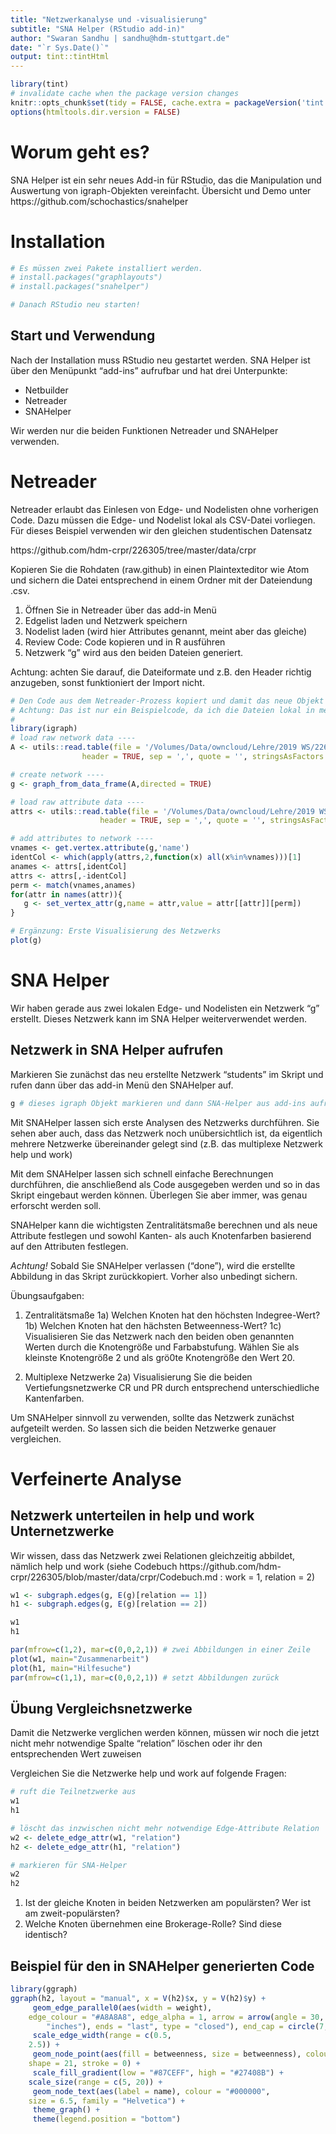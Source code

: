 ```yaml
---
title: "Netzwerkanalyse und -visualisierung"
subtitle: "SNA Helper (RStudio add-in)"
author: "Swaran Sandhu | sandhu@hdm-stuttgart.de"
date: "`r Sys.Date()`"
output: tint::tintHtml
---
```


```r
library(tint)
# invalidate cache when the package version changes
knitr::opts_chunk$set(tidy = FALSE, cache.extra = packageVersion('tint'))
options(htmltools.dir.version = FALSE)
```

# Worum geht es?
SNA Helper ist ein sehr neues Add-in für RStudio, das die Manipulation und Auswertung von igraph-Objekten vereinfacht. Übersicht und Demo unter https://github.com/schochastics/snahelper

# Installation

```r

# Es müssen zwei Pakete installiert werden.
# install.packages("graphlayouts")
# install.packages("snahelper")

# Danach RStudio neu starten!
```

## Start und Verwendung
Nach der Installation muss RStudio neu gestartet werden. SNA Helper ist über den Menüpunkt "add-ins" aufrufbar und hat drei Unterpunkte:

* Netbuilder
* Netreader
* SNAHelper

Wir werden nur die beiden Funktionen Netreader und SNAHelper verwenden.

# Netreader
Netreader erlaubt das Einlesen von Edge- und Nodelisten ohne vorherigen Code. Dazu müssen die Edge- und Nodelist lokal als CSV-Datei vorliegen. Für dieses Beispiel verwenden wir den gleichen studentischen Datensatz

https://github.com/hdm-crpr/226305/tree/master/data/crpr

Kopieren Sie die Rohdaten (raw.github) in einen Plaintexteditor wie Atom und sichern die Datei entsprechend in einem Ordner mit der Dateiendung .csv. 

1. Öffnen Sie in Netreader über das add-in Menü
2. Edgelist laden und Netzwerk speichern
3. Nodelist laden (wird hier Attributes genannt, meint aber das gleiche)
4. Review Code: Code kopieren und in R ausführen
5. Netzwerk "g" wird aus den beiden Dateien generiert.

Achtung: achten Sie darauf, die Dateiformate und z.B. den Header richtig anzugeben, sonst funktioniert der Import nicht.

```r

# Den Code aus dem Netreader-Prozess kopiert und damit das neue Objekt erstellt
# Achtung: Das ist nur ein Beispielcode, da ich die Dateien lokal in meinem Verzeichnis Blocktermin abgelegt habe. Sie müssen natürlich bei Netreader den entsprechenden Verweis auf Ihrem Laptop angeben.
# 
library(igraph)
# load raw network data ----
A <- utils::read.table(file = '/Volumes/Data/owncloud/Lehre/2019 WS/226305/Blocktermin/data/edges.csv',
                header = TRUE, sep = ',', quote = '', stringsAsFactors = FALSE)

# create network ----
g <- graph_from_data_frame(A,directed = TRUE)

# load raw attribute data ----
attrs <- utils::read.table(file = '/Volumes/Data/owncloud/Lehre/2019 WS/226305/Blocktermin/data/nodes.csv',
                    header = TRUE, sep = ',', quote = '', stringsAsFactors = FALSE)

# add attributes to network ----
vnames <- get.vertex.attribute(g,'name')
identCol <- which(apply(attrs,2,function(x) all(x%in%vnames)))[1]
anames <- attrs[,identCol]
attrs <- attrs[,-identCol]
perm <- match(vnames,anames)
for(attr in names(attr)){
   g <- set_vertex_attr(g,name = attr,value = attr[[attr]][perm])
}

# Ergänzung: Erste Visualisierung des Netzwerks
plot(g)

```

# SNA Helper
Wir haben gerade aus zwei lokalen Edge- und Nodelisten ein Netzwerk "g" erstellt. Dieses Netzwerk kann im SNA Helper weiterverwendet werden.

## Netzwerk in SNA Helper aufrufen
Markieren Sie zunächst das neu erstellte Netzwerk "students" im Skript und rufen dann über das add-in Menü den SNAHelper auf.

```r
g # dieses igraph Objekt markieren und dann SNA-Helper aus add-ins aufrufen
```

Mit SNAHelper lassen sich erste Analysen des Netzwerks durchführen. Sie sehen aber auch, dass das Netzwerk noch unübersichtlich ist, da eigentlich mehrere Netzwerke übereinander gelegt sind (z.B. das multiplexe Netzwerk help und work)

Mit dem SNAHelper lassen sich schnell einfache Berechnungen durchführen, die anschließend als Code ausgegeben werden und so in das Skript eingebaut werden können. Überlegen Sie aber immer, was genau erforscht werden soll. 

SNAHelper kann die wichtigsten Zentralitätsmaße berechnen und als neue Attribute festlegen und sowohl Kanten- als auch Knotenfarben basierend auf den Attributen festlegen.

*Achtung!* Sobald Sie SNAHelper verlassen ("done"), wird die erstellte Abbildung in das Skript zurückkopiert. Vorher also unbedingt sichern.

Übungsaufgaben:

1) Zentralitätsmaße
1a) Welchen Knoten hat den höchsten Indegree-Wert?
1b) Welchen Knoten hat den hächsten Betweenness-Wert?
1c) Visualisieren Sie das Netzwerk nach den beiden oben genannten Werten durch die Knotengröße und Farbabstufung. Wählen Sie als kleinste Knotengröße 2 und als grö0te Knotengröße den Wert 20.

2) Multiplexe Netzwerke
2a) Visualisierung Sie die beiden Vertiefungsnetzwerke CR und PR durch entsprechend unterschiedliche Kantenfarben.


Um SNAHelper sinnvoll zu verwenden, sollte das Netzwerk zunächst aufgeteilt werden. So lassen sich die beiden Netzwerke genauer vergleichen.


# Verfeinerte Analyse

## Netzwerk unterteilen in help und work Unternetzwerke
Wir wissen, dass das Netzwerk zwei Relationen gleichzeitig abbildet, nämlich help und work (siehe Codebuch https://github.com/hdm-crpr/226305/blob/master/data/crpr/Codebuch.md : work = 1, relation = 2)

```r

w1 <- subgraph.edges(g, E(g)[relation == 1])
h1 <- subgraph.edges(g, E(g)[relation == 2])

w1
h1

par(mfrow=c(1,2), mar=c(0,0,2,1)) # zwei Abbildungen in einer Zeile
plot(w1, main="Zusammenarbeit")
plot(h1, main="Hilfesuche")
par(mfrow=c(1,1), mar=c(0,0,2,1)) # setzt Abbildungen zurück

```


## Übung Vergleichsnetzwerke

Damit die Netzwerke verglichen werden können, müssen wir noch die jetzt nicht mehr notwendige Spalte "relation" löschen oder ihr den entsprechenden Wert zuweisen

Vergleichen Sie die Netzwerke help und work auf folgende Fragen:

```r

# ruft die Teilnetzwerke aus
w1
h1

# löscht das inzwischen nicht mehr notwendige Edge-Attribute Relation
w2 <- delete_edge_attr(w1, "relation")
h2 <- delete_edge_attr(h1, "relation")

# markieren für SNA-Helper
w2 
h2

```


1) Ist der gleiche Knoten in beiden Netzwerken am populärsten? Wer ist am zweit-populärsten?
2) Welche Knoten übernehmen eine Brokerage-Rolle? Sind diese identisch?

## Beispiel für den in SNAHelper generierten Code

```r
library(ggraph)
ggraph(h2, layout = "manual", x = V(h2)$x, y = V(h2)$y) + 
	 geom_edge_parallel0(aes(width = weight), 
    edge_colour = "#A8A8A8", edge_alpha = 1, arrow = arrow(angle = 30, length = unit(0.15, 
        "inches"), ends = "last", type = "closed"), end_cap = circle(7, "pt")) + 
	 scale_edge_width(range = c(0.5, 
    2.5)) + 
	 geom_node_point(aes(fill = betweenness, size = betweenness), colour = "#000000", 
    shape = 21, stroke = 0) + 
	 scale_fill_gradient(low = "#87CEFF", high = "#27408B") + 
    scale_size(range = c(5, 20)) + 
	 geom_node_text(aes(label = name), colour = "#000000", 
    size = 6.5, family = "Helvetica") + 
	 theme_graph() + 
	 theme(legend.position = "bottom")

```








